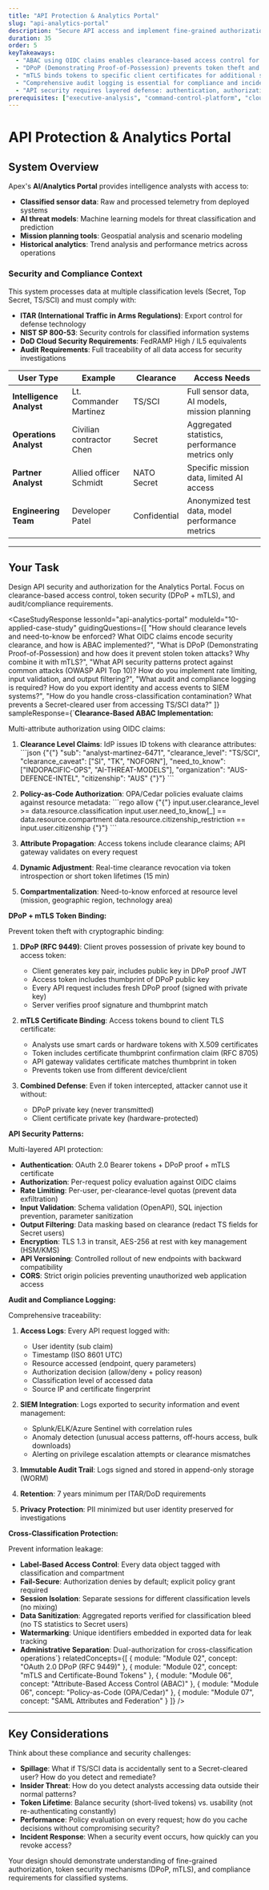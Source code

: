 ```yaml
---
title: "API Protection & Analytics Portal"
slug: "api-analytics-portal"
description: "Secure API access and implement fine-grained authorization for the classified analytics portal"
duration: 35
order: 5
keyTakeaways:
  - "ABAC using OIDC claims enables clearance-based access control for classified systems"
  - "DPoP (Demonstrating Proof-of-Possession) prevents token theft and replay attacks"
  - "mTLS binds tokens to specific client certificates for additional security"
  - "Comprehensive audit logging is essential for compliance and incident investigation"
  - "API security requires layered defense: authentication, authorization, and runtime protection"
prerequisites: ["executive-analysis", "command-control-platform", "cloud-telemetry-ai"]
---
```


# API Protection & Analytics Portal

## System Overview

Apex's **AI/Analytics Portal** provides intelligence analysts with access to:

- **Classified sensor data**: Raw and processed telemetry from deployed systems
- **AI threat models**: Machine learning models for threat classification and prediction
- **Mission planning tools**: Geospatial analysis and scenario modeling
- **Historical analytics**: Trend analysis and performance metrics across operations

### Security and Compliance Context

This system processes data at multiple classification levels (Secret, Top Secret, TS/SCI) and must comply with:

- **ITAR (International Traffic in Arms Regulations)**: Export control for defense technology
- **NIST SP 800-53**: Security controls for classified information systems
- **DoD Cloud Security Requirements**: FedRAMP High / IL5 equivalents
- **Audit Requirements**: Full traceability of all data access for security investigations

| User Type | Example | Clearance | Access Needs |
|-----------|---------|-----------|--------------|
| **Intelligence Analyst** | Lt. Commander Martinez | TS/SCI | Full sensor data, AI models, mission planning |
| **Operations Analyst** | Civilian contractor Chen | Secret | Aggregated statistics, performance metrics only |
| **Partner Analyst** | Allied officer Schmidt | NATO Secret | Specific mission data, limited AI access |
| **Engineering Team** | Developer Patel | Confidential | Anonymized test data, model performance metrics |

---

## Your Task

Design API security and authorization for the Analytics Portal. Focus on clearance-based access control, token security (DPoP + mTLS), and audit/compliance requirements.

<CaseStudyResponse
  lessonId="api-analytics-portal"
  moduleId="10-applied-case-study"
  guidingQuestions={[
    "How should clearance levels and need-to-know be enforced? What OIDC claims encode security clearance, and how is ABAC implemented?",
    "What is DPoP (Demonstrating Proof-of-Possession) and how does it prevent stolen token attacks? Why combine it with mTLS?",
    "What API security patterns protect against common attacks (OWASP API Top 10)? How do you implement rate limiting, input validation, and output filtering?",
    "What audit and compliance logging is required? How do you export identity and access events to SIEM systems?",
    "How do you handle cross-classification contamination? What prevents a Secret-cleared user from accessing TS/SCI data?"
  ]}
  sampleResponse={`**Clearance-Based ABAC Implementation:**

Multi-attribute authorization using OIDC claims:

1. **Clearance Level Claims**: IdP issues ID tokens with clearance attributes:
   \`\`\`json
   {"{"}
     "sub": "analyst-martinez-6471",
     "clearance_level": "TS/SCI",
     "clearance_caveat": ["SI", "TK", "NOFORN"],
     "need_to_know": ["INDOPACIFIC-OPS", "AI-THREAT-MODELS"],
     "organization": "AUS-DEFENCE-INTEL",
     "citizenship": "AUS"
   {"}"}
   \`\`\`

2. **Policy-as-Code Authorization**: OPA/Cedar policies evaluate claims against resource metadata:
   \`\`\`rego
   allow {"{"}
     input.user.clearance_level >= data.resource.classification
     input.user.need_to_know[_] == data.resource.compartment
     data.resource.citizenship_restriction == input.user.citizenship
   {"}"}
   \`\`\`

3. **Attribute Propagation**: Access tokens include clearance claims; API gateway validates on every request
4. **Dynamic Adjustment**: Real-time clearance revocation via token introspection or short token lifetimes (15 min)
5. **Compartmentalization**: Need-to-know enforced at resource level (mission, geographic region, technology area)

**DPoP + mTLS Token Binding:**

Prevent token theft with cryptographic binding:

1. **DPoP (RFC 9449)**: Client proves possession of private key bound to access token:
   - Client generates key pair, includes public key in DPoP proof JWT
   - Access token includes thumbprint of DPoP public key
   - Every API request includes fresh DPoP proof (signed with private key)
   - Server verifies proof signature and thumbprint match

2. **mTLS Certificate Binding**: Access tokens bound to client TLS certificate:
   - Analysts use smart cards or hardware tokens with X.509 certificates
   - Token includes certificate thumbprint confirmation claim (RFC 8705)
   - API gateway validates certificate matches thumbprint in token
   - Prevents token use from different device/client

3. **Combined Defense**: Even if token intercepted, attacker cannot use it without:
   - DPoP private key (never transmitted)
   - Client certificate private key (hardware-protected)

**API Security Patterns:**

Multi-layered API protection:

- **Authentication**: OAuth 2.0 Bearer tokens + DPoP proof + mTLS certificate
- **Authorization**: Per-request policy evaluation against OIDC claims
- **Rate Limiting**: Per-user, per-clearance-level quotas (prevent data exfiltration)
- **Input Validation**: Schema validation (OpenAPI), SQL injection prevention, parameter sanitization
- **Output Filtering**: Data masking based on clearance (redact TS fields for Secret users)
- **Encryption**: TLS 1.3 in transit, AES-256 at rest with key management (HSM/KMS)
- **API Versioning**: Controlled rollout of new endpoints with backward compatibility
- **CORS**: Strict origin policies preventing unauthorized web application access

**Audit and Compliance Logging:**

Comprehensive traceability:

1. **Access Logs**: Every API request logged with:
   - User identity (sub claim)
   - Timestamp (ISO 8601 UTC)
   - Resource accessed (endpoint, query parameters)
   - Authorization decision (allow/deny + policy reason)
   - Classification level of accessed data
   - Source IP and certificate fingerprint

2. **SIEM Integration**: Logs exported to security information and event management:
   - Splunk/ELK/Azure Sentinel with correlation rules
   - Anomaly detection (unusual access patterns, off-hours access, bulk downloads)
   - Alerting on privilege escalation attempts or clearance mismatches

3. **Immutable Audit Trail**: Logs signed and stored in append-only storage (WORM)
4. **Retention**: 7 years minimum per ITAR/DoD requirements
5. **Privacy Protection**: PII minimized but user identity preserved for investigations

**Cross-Classification Protection:**

Prevent information leakage:

- **Label-Based Access Control**: Every data object tagged with classification and compartment
- **Fail-Secure**: Authorization denies by default; explicit policy grant required
- **Session Isolation**: Separate sessions for different classification levels (no mixing)
- **Data Sanitization**: Aggregated reports verified for classification bleed (no TS statistics to Secret users)
- **Watermarking**: Unique identifiers embedded in exported data for leak tracking
- **Administrative Separation**: Dual-authorization for cross-classification operations`}
  relatedConcepts={[
    { module: "Module 02", concept: "OAuth 2.0 DPoP (RFC 9449)" },
    { module: "Module 02", concept: "mTLS and Certificate-Bound Tokens" },
    { module: "Module 06", concept: "Attribute-Based Access Control (ABAC)" },
    { module: "Module 06", concept: "Policy-as-Code (OPA/Cedar)" },
    { module: "Module 07", concept: "SAML Attributes and Federation" }
  ]}
/>

---

## Key Considerations

Think about these compliance and security challenges:

- **Spillage**: What if TS/SCI data is accidentally sent to a Secret-cleared user? How do you detect and remediate?
- **Insider Threat**: How do you detect analysts accessing data outside their normal patterns?
- **Token Lifetime**: Balance security (short-lived tokens) vs. usability (not re-authenticating constantly)
- **Performance**: Policy evaluation on every request; how do you cache decisions without compromising security?
- **Incident Response**: When a security event occurs, how quickly can you revoke access?

Your design should demonstrate understanding of fine-grained authorization, token security mechanisms (DPoP, mTLS), and compliance requirements for classified systems.
